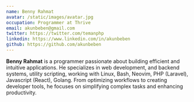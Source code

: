 ```yaml
---
name: Benny Rahmat
avatar: /static/images/avatar.jpg
occupation: Programmer at Thrive
email: akunbeben@gmail.com
twitter: https://twitter.com/temanphp
linkedin: https://www.linkedin.com/in/akunbeben
github: https://github.com/akunbeben
---
```


**Benny Rahmat** is a programmer passionate about building efficient and intuitive applications. He specializes in web development, and backend systems, utility scripting, working with Linux, Bash, Neovim, PHP (Laravel), Javascript (React), Golang. From optimizing workflows to creating developer tools, he focuses on simplifying complex tasks and enhancing productivity.
